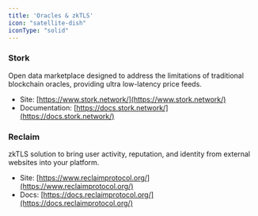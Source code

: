 ```yaml
---
title: 'Oracles & zkTLS'
icon: "satellite-dish"
iconType: "solid"
---
```


### Stork

Open data marketplace designed to address the limitations of traditional blockchain oracles, providing ultra low-latency price feeds.

- Site: [https://www.stork.network/](https://www.stork.network/)
- Documentation: [https://docs.stork.network/](https://docs.stork.network/)

### Reclaim

zkTLS solution to bring user activity, reputation, and identity from external websites into your platform.

- Site: [https://www.reclaimprotocol.org/](https://www.reclaimprotocol.org/) 
- Docs: [https://docs.reclaimprotocol.org/](https://docs.reclaimprotocol.org/)
